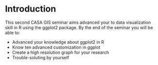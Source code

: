 # Introduction {#intro}

This second CASA GIS seminar aims advanced your to data visualization skill in R using the ggplot2 package. By the end of the seminar you will be able to:

- Advanced your knowledge about ggplot2 in R  
- Know ten advanced customization  in ggplot
- Create a high resolution graph for your research
- Trouble-soluting by yourself
